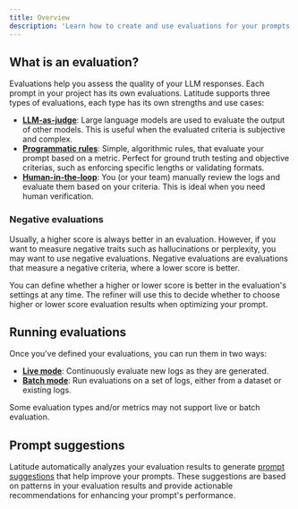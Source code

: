 ```yaml
---
title: Overview
description: 'Learn how to create and use evaluations for your prompts.'
---
```


## What is an evaluation?

Evaluations help you assess the quality of your LLM responses. Each prompt in your project has its own evaluations. Latitude supports three types of evaluations, each type has its own strengths and use cases:

- [**LLM-as-judge**](/guides/evaluations/llm_as_judge_evaluations): Large language models are used to evaluate the output of other models. This is useful when the evaluated criteria is subjective and complex.
- [**Programmatic rules**](/guides/evaluations/programmatic_rules): Simple, algorithmic rules, that evaluate your prompt based on a metric. Perfect for ground truth testing and objective criterias, such as enforcing specific lengths or validating formats.
- [**Human-in-the-loop**](/guides/evaluations/manual_evaluations): You (or your team) manually review the logs and evaluate them based on your criteria. This is ideal when you need human verification.

### Negative evaluations

Usually, a higher score is always better in an evaluation. However, if you want to measure negative traits such as hallucinations or perplexity, you may want to use negative evaluations. Negative evaluations are evaluations that measure a negative criteria, where a lower score is better.

You can define whether a higher or lower score is better in the evaluation's settings at any time. The refiner will use this to decide whether to choose higher or lower score evaluation results when optimizing your prompt.

## Running evaluations

Once you've defined your evaluations, you can run them in two ways:

- [**Live mode**](/guides/evaluations/running-evaluations#running-evaluations-in-live-mode): Continuously evaluate new logs as they are generated.
- [**Batch mode**](/guides/evaluations/running-evaluations#running-evaluations-in-batch-mode): Run evaluations on a set of logs, either from a dataset or existing logs.

<Note>
  Some evaluation types and/or metrics may not support live or batch evaluation.
</Note>

## Prompt suggestions

Latitude automatically analyzes your evaluation results to generate [prompt suggestions](/guides/evaluations/prompt-suggestions) that help improve your prompts. These suggestions are based on patterns in your evaluation results and provide actionable recommendations for enhancing your prompt's performance.
